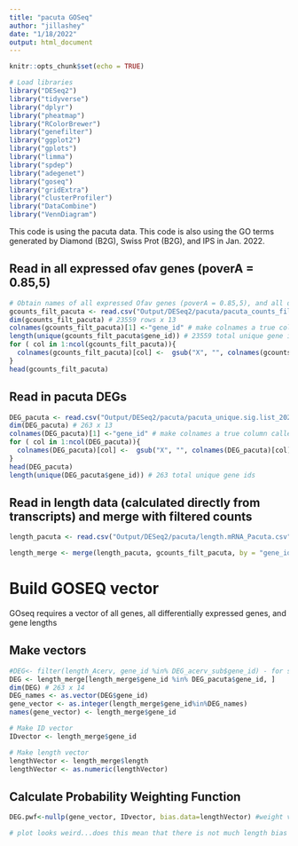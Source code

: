```yaml
---
title: "pacuta GOSeq"
author: "jillashey"
date: "1/18/2022"
output: html_document
---
```


```r
knitr::opts_chunk$set(echo = TRUE)

# Load libraries
library("DESeq2")
library("tidyverse")
library("dplyr")
library("pheatmap")
library("RColorBrewer")
library("genefilter")
library("ggplot2")
library("gplots")
library("limma")
library("spdep") 
library("adegenet") 
library("goseq")
library("gridExtra")
library("clusterProfiler")
library("DataCombine")
library("VennDiagram")
```

This code is using the pacuta data. This code is also using the GO terms generated by Diamond (B2G), Swiss Prot (B2G), and IPS in Jan. 2022. 

## Read in all expressed ofav genes (poverA = 0.85,5)
```r
# Obtain names of all expressed Ofav genes (poverA = 0.85,5), and all differentially expressed genes (p<0.05)
gcounts_filt_pacuta <- read.csv("Output/DESeq2/pacuta/pacuta_counts_filt_20220116.csv", header = T)
dim(gcounts_filt_pacuta) # 23559 rows x 13
colnames(gcounts_filt_pacuta)[1] <-"gene_id" # make colnames a true column called gene_id
length(unique(gcounts_filt_pacuta$gene_id)) # 23559 total unique gene ids 
for ( col in 1:ncol(gcounts_filt_pacuta)){
  colnames(gcounts_filt_pacuta)[col] <-  gsub("X", "", colnames(gcounts_filt_pacuta)[col])
}
head(gcounts_filt_pacuta)
```

## Read in pacuta DEGs
```r
DEG_pacuta <- read.csv("Output/DESeq2/pacuta/pacuta_unique.sig.list_20220116.csv", header = TRUE)
dim(DEG_pacuta) # 263 x 13
colnames(DEG_pacuta)[1] <-"gene_id" # make colnames a true column called gene_id
for ( col in 1:ncol(DEG_pacuta)){
  colnames(DEG_pacuta)[col] <-  gsub("X", "", colnames(DEG_pacuta)[col])
}
head(DEG_pacuta)
length(unique(DEG_pacuta$gene_id)) # 263 total unique gene ids 
```

## Read in length data (calculated directly from transcripts) and merge with filtered counts 
```r
length_pacuta <- read.csv("Output/DESeq2/pacuta/length.mRNA_Pacuta.csv")

length_merge <- merge(length_pacuta, gcounts_filt_pacuta, by = "gene_id")
```

# Build GOSEQ vector 
GOseq requires a vector of all genes, all differentially expressed genes, and gene lengths

## Make vectors
```r
#DEG<- filter(length_Acerv, gene_id %in% DEG_acerv_sub$gene_id) - for some reason, R keeps giving me error saying object 'gene_id' not found, so used another way below
DEG <- length_merge[length_merge$gene_id %in% DEG_pacuta$gene_id, ]
dim(DEG) # 263 x 14
DEG_names <- as.vector(DEG$gene_id)
gene_vector <- as.integer(length_merge$gene_id%in%DEG_names)
names(gene_vector) <- length_merge$gene_id

# Make ID vector 
IDvector <- length_merge$gene_id

# Make length vector
lengthVector <- length_merge$length
lengthVector <- as.numeric(lengthVector)
```

## Calculate Probability Weighting Function
```r
DEG.pwf<-nullp(gene_vector, IDvector, bias.data=lengthVector) #weight vector by length of gene

# plot looks weird...does this mean that there is not much length bias in the dataset?
```












